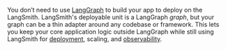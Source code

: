 You don’t need to use [LangGraph](../langgraph/overview) to build your app to deploy on the LangSmith. LangSmith's deployable unit is a LangGraph _graph_, but your graph can be a thin adapter around any codebase or framework. This lets you keep your core application logic outside LangGraph while still using LangSmith for [deployment](/langsmith/deployments), scaling, and [observability](/langsmith/observability).
